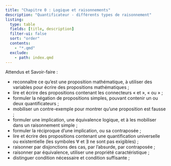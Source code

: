 ```yaml
---
title: "Chapitre 0 : Logique et raisonnements"
description: "Quantificateur - différents types de raisonnement"
listing:
  type: table
  fields: [title, description]
  filter-ui: false
  sort: "order"
  contents:
    - "*.qmd" 
  exclude:
    - path: index.qmd
---
```






::: {.bloc .rem}
<span class="bloc-titre">Attendus et Savoir-faire :</span>  

-  reconnaître ce qu’est une proposition mathématique, à utiliser des variables pour
écrire des propositions mathématiques ;
-  lire et écrire des propositions contenant les connecteurs « et », « ou » ;
-  formuler la négation de propositions simples, pouvant contenir un ou deux
quantificateurs ;
-  mobiliser un contre-exemple pour montrer qu'une proposition est fausse ;
-  formuler une implication, une équivalence logique, et à les mobiliser dans un
raisonnement simple ;
-  formuler la réciproque d’une implication, ou sa contraposée ;
-  lire et écrire des propositions contenant une quantification universelle ou existentielle
(les symboles ∀ et ∃ ne sont pas exigibles) ;
-  raisonner par disjonctions des cas, par l’absurde, par contraposée ;
-  raisonner par équivalence, utiliser une propriété caractéristique ;
-  distinguer condition nécessaire et condition suffisante ;
:::